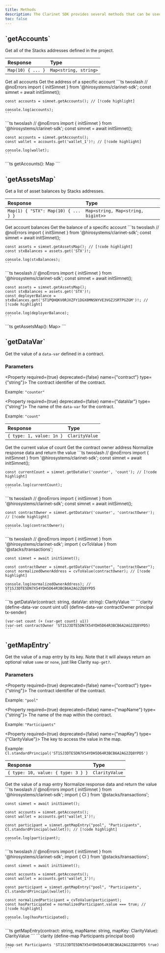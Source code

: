 ```yaml
---
title: Methods
description: The Clarinet SDK provides several methods that can be used to interact with the simnet.
toc: false
---
```





<Root className='text-md'>

<API className='api my-3'>

<div className='flex-1'>

<h2 className='mt-0'>`getAccounts`</h2>

Get all of the Stacks addresses defined in the project.

| Response         | Type                 |
|:-----------------|:---------------------|
| `Map(10) { ... }`| `Map<string, string>`|

</div>

<APIExample className='api-example xl:w-[50%]'>

<Tabs defaultValue="get-accounts">
  <TabsList className='flex flex-wrap'>
    <TabsTrigger value="get-accounts" className='tab group'>
      <Badge variant='outline' className='badge transition-colors hover:text-neutral-900 dark:group-hover:text-white'>Get all accounts</Badge>
    </TabsTrigger>
    <TabsTrigger value="get-account" className='tab group'>
      <Badge variant='outline' className='badge transition-colors hover:text-neutral-900 dark:group-hover:text-white'>Get the address of a specific account</Badge>
    </TabsTrigger>
  </TabsList>
  <TabsContent value="get-accounts">
    ```ts twoslash
    // @noErrors
    import { initSimnet } from '@hirosystems/clarinet-sdk';
    const simnet = await initSimnet();

    const accounts = simnet.getAccounts(); // [!code highlight]

    console.log(accounts);
    ```
  </TabsContent>
  <TabsContent value="get-account">
    ```ts twoslash
    // @noErrors
    import { initSimnet } from '@hirosystems/clarinet-sdk';
    const simnet = await initSimnet();

    const accounts = simnet.getAccounts();
    const wallet = accounts.get('wallet_1')!; // [!code highlight]

    console.log(wallet);
    ```
  </TabsContent>
</Tabs>

<Accordions>
  <Accordion title={"Schema"}>
    ```ts
    getAccounts(): Map<string, string>
    ```
  </Accordion>
</Accordions>

</APIExample>

</API>

<API className='api my-3'>

<div className='flex-1'>

<h2 className='mt-0'>`getAssetsMap`</h2>

Get a list of asset balances by Stacks addresses.

| Response                              | Type                                 |
|:--------------------------------------|:-------------------------------------|
| `Map(1) { "STX": Map(10) { ... } }`   | `Map<string, Map<string, bigint>>`   |

</div>

<APIExample className='api-example xl:w-[50%]'>

<Tabs defaultValue="get-assets-map">
  <TabsList className='flex flex-wrap'>
    <TabsTrigger value="get-assets-map" className='tab group'>
      <Badge variant='outline' className='badge transition-colors hover:text-neutral-900 dark:group-hover:text-white'>Get account balances</Badge>
    </TabsTrigger>
    <TabsTrigger value="get-deployer-balance" className='tab group'>
      <Badge variant='outline' className='badge transition-colors hover:text-neutral-900 dark:group-hover:text-white'>Get the balance of a specific account</Badge>
    </TabsTrigger>
  </TabsList>
  <TabsContent value="get-assets-map">
    ```ts twoslash
    // @noErrors
    import { initSimnet } from '@hirosystems/clarinet-sdk';
    const simnet = await initSimnet();

    const assets = simnet.getAssetsMap(); // [!code highlight]
    const stxBalances = assets.get('STX')!;

    console.log(stxBalances);
    ```
  </TabsContent>
  <TabsContent value="get-deployer-balance">
    ```ts twoslash
    // @noErrors
    import { initSimnet } from '@hirosystems/clarinet-sdk';
    const simnet = await initSimnet();

    const assets = simnet.getAssetsMap();
    const stxBalances = assets.get('STX')!;
    const deployerBalance = stxBalances.get('ST1PQHQKV0RJXZFY1DGX8MNSNYVE3VGZJSRTPGZGM')!; // [!code highlight]

    console.log(deployerBalance);
    ```
  </TabsContent>
</Tabs>

<Accordions>
  <Accordion title={"Schema"}>
    ```ts
    getAssetsMap(): Map<string, Map<string, bigint>>
    ```
  </Accordion>
</Accordions>

</APIExample>

</API>

<API className='api my-3'>

<div className='flex-1'>

<h2 className='mt-0'>`getDataVar`</h2>

Get the value of a `data-var` defined in a contract.

### Parameters

<Property required={true} deprecated={false} name={"contract"} type={"string"}>
The contract identifier of the contract.

<span>Example: `"counter"`</span>
</Property>

<Property required={true} deprecated={false} name={"dataVar"} type={"string"}>
The name of the `data-var` for the contract.

<span>Example: `"count"`</span>
</Property>

| Response               | Type          |
|:-----------------------|:--------------|
| `{ type: 1, value: 1n }` | `ClarityValue`|

</div>

<APIExample className='api-example xl:w-[50%]'>

<Tabs defaultValue="count">
  <TabsList className='flex flex-wrap'>
    <TabsTrigger value="count" className='tab group'>
      <Badge variant='outline' className='badge transition-colors hover:text-neutral-900 dark:group-hover:text-white'>Get the current value of count</Badge>
    </TabsTrigger>
    <TabsTrigger value="contract-owner" className='tab group'>
      <Badge variant='outline' className='badge transition-colors hover:text-neutral-900 dark:group-hover:text-white'>Get the contract owner address</Badge>
    </TabsTrigger>
    <TabsTrigger value="clarity-value" className='tab group'>
      <Badge variant='outline' className='badge transition-colors hover:text-neutral-900 dark:group-hover:text-white'>Normalize response data and return the value</Badge>
    </TabsTrigger>
  </TabsList>
  <TabsContent value="count">
    ```ts twoslash
    // @noErrors
    import { initSimnet } from '@hirosystems/clarinet-sdk';
    const simnet = await initSimnet();

    const currentCount = simnet.getDataVar('counter', 'count'); // [!code highlight]

    console.log(currentCount);
    ```
  </TabsContent>
  <TabsContent value="contract-owner">
    ```ts twoslash
    // @noErrors
    import { initSimnet } from '@hirosystems/clarinet-sdk';
    const simnet = await initSimnet();

    const contractOwner = simnet.getDataVar('counter', 'contractOwner'); // [!code highlight]

    console.log(contractOwner);
    ```
  </TabsContent>
  <TabsContent value="clarity-value">
    ```ts twoslash
    // @noErrors
    import { initSimnet } from '@hirosystems/clarinet-sdk';
    import { cvToValue } from '@stacks/transactions';

    const simnet = await initSimnet();

    const contractOwner = simnet.getDataVar("counter", "contractOwner");
    const normalizedOwnerAddress = cvToValue(contractOwner); // [!code highlight]

    console.log(normalizedOwnerAddress); // ST1SJ3DTE5DN7X54YDH5D64R3BCB6A2AG2ZQ8YPD5
    ```
  </TabsContent>
</Tabs>

<Accordions>
  <Accordion title={"Schema"}>
    ```ts
    getDataVar(contract: string, dataVar: string): ClarityValue
    ```
  </Accordion>
  <Accordion title={"Example Contract"}>
    ```clarity
    (define-data-var count uint u0)
    (define-data-var contractOwner principal tx-sender)
    
    (var-set count (+ (var-get count) u1))
    (var-set contractOwner 'ST1SJ3DTE5DN7X54YDH5D64R3BCB6A2AG2ZQ8YPD5)
    ```
  </Accordion>
</Accordions>

</APIExample>

</API>

<API className='api my-3'>

<div className='flex-1'>

<h2 className='mt-0'>`getMapEntry`</h2>

Get the value of a map entry by its key. Note that it will always return an optional value `some` or `none`, just like Clarity `map-get?`.

### Parameters

<Property required={true} deprecated={false} name={"contract"} type={"string"}>
The contract identifier of the contract.

<span>Example: `"pool"`</span>
</Property>

<Property required={true} deprecated={false} name={"mapName"} type={"string"}>
The name of the map within the contract.

<span>Example: `"Participants"`</span>
</Property>

<Property required={true} deprecated={false} name={"mapKey"} type={"ClarityValue"}>
The key to access the value in the map.

<span>Example: `Cl.standardPrincipal('ST1SJ3DTE5DN7X54YDH5D64R3BCB6A2AG2ZQ8YPD5')`</span>
</Property>

| Response               | Type          |
|:-----------------------|:--------------|
| `{ type: 10, value: { type: 3 } }` | `ClarityValue`|

</div>

<APIExample className='api-example xl:w-[50%]'>

<Tabs defaultValue="default">
  <TabsList className='flex flex-wrap'>
    <TabsTrigger value="default" className='tab group'>
      <Badge variant='outline' className='badge transition-colors hover:text-neutral-900 dark:group-hover:text-white'>Get the value of a map entry</Badge>
    </TabsTrigger>
    <TabsTrigger value="clarity-value" className='tab group'>
      <Badge variant='outline' className='badge transition-colors hover:text-neutral-900 dark:group-hover:text-white'>Normalize response data and return the value</Badge>
    </TabsTrigger>
  </TabsList>
  <TabsContent value="default">
    ```ts twoslash
    // @noErrors
    import { initSimnet } from '@hirosystems/clarinet-sdk';
    import { Cl } from '@stacks/transactions';

    const simnet = await initSimnet();

    const accounts = simnet.getAccounts();
    const wallet = accounts.get('wallet_1')!;

    const participant = simnet.getMapEntry("pool", "Participants", Cl.standardPrincipal(wallet)); // [!code highlight]
    
    console.log(participant);
    ```
  </TabsContent>
  <TabsContent value="clarity-value">
    ```ts twoslash
    // @noErrors
    import { initSimnet } from '@hirosystems/clarinet-sdk';
    import { Cl } from '@stacks/transactions';

    const simnet = await initSimnet();

    const accounts = simnet.getAccounts();
    const wallet = accounts.get('wallet_1')!;

    const participant = simnet.getMapEntry("pool", "Participants", Cl.standardPrincipal(wallet));

    const normalizedParticipant = cvToValue(participant);
    const hasParticipated = normalizedParticipant.value === true; // [!code highlight]

    console.log(hasParticipated);
    ```
  </TabsContent>
</Tabs>

<Accordions>
  <Accordion title={"Schema"}>
    ```ts
    getMapEntry(contract: string, mapName: string, mapKey: ClarityValue): ClarityValue
    ```
  </Accordion>
  <Accordion title={"Example Contract"}>
    ```clarity
    (define-map Participants principal bool)

    (map-set Participants 'ST1SJ3DTE5DN7X54YDH5D64R3BCB6A2AG2ZQ8YPD5 true)
    ```
  </Accordion>
</Accordions>

</APIExample>

</API>

</Root>